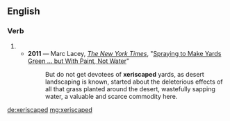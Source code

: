 ==English==

===Verb===
{{head|en}}

# {{en-past of|xeriscape}}
#* '''2011''' — Marc Lacey, ''[[w:The New York Times|The New York Times]]'', "[http://www.nytimes.com/2011/04/10/us/10grass.html?_r=1&nl=todaysheadlines&emc=tha23 Spraying to Make Yards Green ... but With Paint, Not Water]"
#*: But do not get devotees of '''xeriscaped''' yards, as desert landscaping is known, started about the deleterious effects of all that grass planted around the desert, wastefully sapping water, a valuable and scarce commodity here.

[[de:xeriscaped]]
[[mg:xeriscaped]]